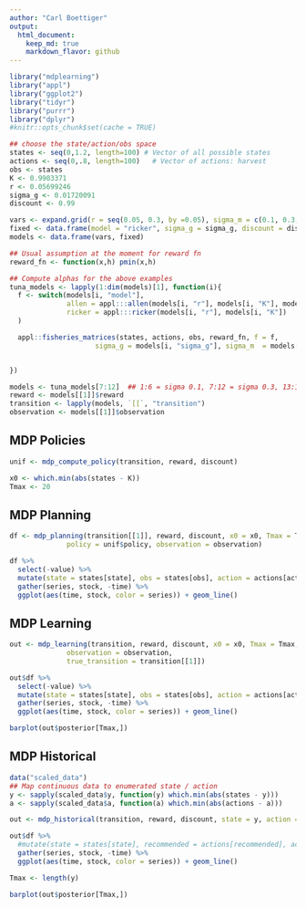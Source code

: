 ```yaml
---
author: "Carl Boettiger"
output: 
  html_document:
    keep_md: true
    markdown_flavor: github
---
```





```r
library("mdplearning")
library("appl")
library("ggplot2")
library("tidyr")
library("purrr")
library("dplyr")
#knitr::opts_chunk$set(cache = TRUE)
```

```r
## choose the state/action/obs space
states <- seq(0,1.2, length=100) # Vector of all possible states
actions <- seq(0,.8, length=100)   # Vector of actions: harvest
obs <- states
K <- 0.9903371
r <- 0.05699246
sigma_g <- 0.01720091
discount <- 0.99

vars <- expand.grid(r = seq(0.05, 0.3, by =0.05), sigma_m = c(0.1, 0.3, 0.6))
fixed <- data.frame(model = "ricker", sigma_g = sigma_g, discount = discount, K = K, C = NA)
models <- data.frame(vars, fixed)

## Usual assumption at the moment for reward fn
reward_fn <- function(x,h) pmin(x,h)

## Compute alphas for the above examples
tuna_models <- lapply(1:dim(models)[1], function(i){
  f <- switch(models[i, "model"],
              allen = appl:::allen(models[i, "r"], models[i, "K"], models[i, "C"]),
              ricker = appl:::ricker(models[i, "r"], models[i, "K"])
  )

  appl::fisheries_matrices(states, actions, obs, reward_fn, f = f,
                     sigma_g = models[i, "sigma_g"], sigma_m  = models[i, "sigma_m"])


})
```

```r
models <- tuna_models[7:12]  ## 1:6 = sigma 0.1, 7:12 = sigma 0.3, 13:18 = sigma 0.6
reward <- models[[1]]$reward
transition <- lapply(models, `[[`, "transition")
observation <- models[[1]]$observation
```


## MDP Policies


```r
unif <- mdp_compute_policy(transition, reward, discount)
```


```r
x0 <- which.min(abs(states - K))
Tmax <- 20
```

## MDP Planning

```r

df <- mdp_planning(transition[[1]], reward, discount, x0 = x0, Tmax = Tmax, 
              policy = unif$policy, observation = observation)

```


```r
df %>% 
  select(-value) %>%
  mutate(state = states[state], obs = states[obs], action = actions[action]) %>% 
  gather(series, stock, -time) %>% 
  ggplot(aes(time, stock, color = series)) + geom_line()
```

## MDP Learning


```r
out <- mdp_learning(transition, reward, discount, x0 = x0, Tmax = Tmax, 
              observation = observation, 
              true_transition = transition[[1]])

```


```r
out$df %>% 
  select(-value) %>% 
  mutate(state = states[state], obs = states[obs], action = actions[action]) %>% 
  gather(series, stock, -time) %>% 
  ggplot(aes(time, stock, color = series)) + geom_line()
```

```r
barplot(out$posterior[Tmax,])
```

## MDP Historical

```r
data("scaled_data")
## Map continuous data to enumerated state / action
y <- sapply(scaled_data$y, function(y) which.min(abs(states - y)))
a <- sapply(scaled_data$a, function(a) which.min(abs(actions - a)))

out <- mdp_historical(transition, reward, discount, state = y, action = a)

```


```r
out$df %>% 
  #mutate(state = states[state], recommended = actions[recommended], action = actions[action]) %>% 
  gather(series, stock, -time) %>% 
  ggplot(aes(time, stock, color = series)) + geom_line()
```

```r
Tmax <- length(y)

barplot(out$posterior[Tmax,])
```